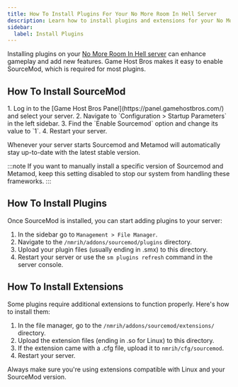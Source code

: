 ```yaml
---
title: How To Install Plugins For Your No More Room In Hell Server
description: Learn how to install plugins and extensions for your No More Room In Hell dedicated server
sidebar:
  label: Install Plugins
---
```


Installing plugins on your [No More Room In Hell server](https://www.gamehostbros.com/no-more-room-in-hell-server-hosting/) can enhance gameplay and add new features. Game Host Bros makes it easy to enable SourceMod, which is required for most plugins.

## How To Install SourceMod

<Steps>
1. Log in to the [Game Host Bros Panel](https://panel.gamehostbros.com/) and select your server.
2. Navigate to `Configuration > Startup Parameters` in the left sidebar.
3. Find the `Enable Sourcemod` option and change its value to `1`.
4. Restart your server.
</Steps>

Whenever your server starts Sourcemod and Metamod will automatically stay up-to-date with the latest stable version.

:::note
If you want to manually install a specific version of Sourcemod and Metamod, keep this setting disabled to stop our system from handling these frameworks.
:::

## How To Install Plugins

Once SourceMod is installed, you can start adding plugins to your server:
<Steps>
1. In the sidebar go to `Management > File Manager`.
2. Navigate to the `/nmrih/addons/sourcemod/plugins` directory.
3. Upload your plugin files (usually ending in .smx) to this directory.
4. Restart your server or use the `sm plugins refresh` command in the server console.
</Steps>

## How To Install Extensions

Some plugins require additional extensions to function properly. Here's how to install them:
<Steps>
1. In the file manager, go to the `/nmrih/addons/sourcemod/extensions/` directory.
2. Upload the extension files (ending in .so for Linux) to this directory.
3. If the extension came with a .cfg file, upload it to `nmrih/cfg/sourcemod`.
4. Restart your server.
</Steps>
Always make sure you're using extensions compatible with Linux and your SourceMod version.